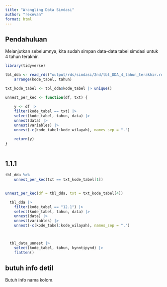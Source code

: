 ```yaml
---
title: "Wrangling Data Simdasi"
author: "rexevan"
format: html
---
```


## Pendahuluan 

Melanjutkan sebelumnya, kita sudah simpan data-data tabel simdasi untuk 4 tahun terakhir.

```r
library(tidyverse)

tbl_dda <- read_rds("output/rds/simdasi/2nd/tbl_DDA_4_tahun_terakhir.rds") |>
    arrange(kode_tabel, tahun)

txt_kode_tabel <- tbl_dda$kode_tabel |> unique()
```

```r

unnest_per_kec <- function(df, txt) {
    
    y <- df |> 
    filter(kode_tabel == txt) |>
    select(kode_tabel, tahun, data) |>
    unnest(data) |>
    unnest(variables) |>
    unnest(-c(kode_tabel:kode_wilayah), names_sep = ".")

    return(y)
}



```


## 1.1.1 

```r


tbl_dda %>%
    unnest_per_kec(txt == txt_kode_tabel[1])
        

unnest_per_kec(df = tbl_dda, txt = txt_kode_tabel[4])

  tbl_dda |> 
    filter(kode_tabel == "12.1") |>
    select(kode_tabel, tahun, data) |>
    unnest(data) |>
    unnest(variables) |>
    unnest(-c(kode_tabel:kode_wilayah), names_sep = ".")



  tbl_data_unnest |> 
    select(kode_tabel, tahun, kynntipynd) |>
    flatten()

```





## butuh info detil 

Butuh info nama kolom.














